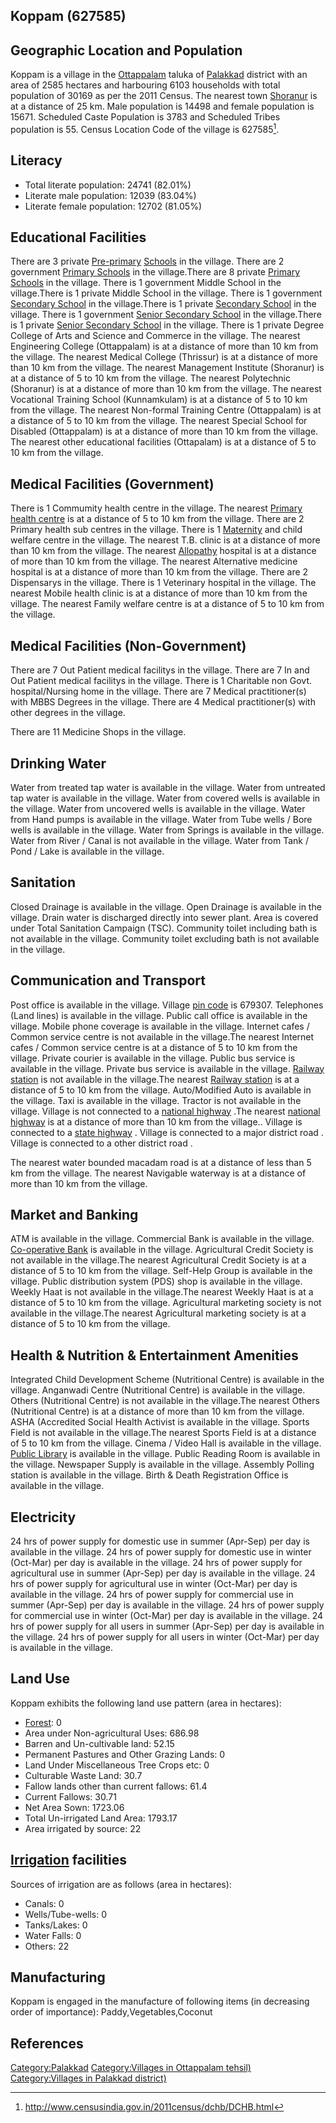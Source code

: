 {{Infobox settlement
| name=Koppam
| native_name=
| native_name_lang=
| other_name=
| nickname=
| settlement_type=Village
| image_skyline=
| image_alt=
| image_caption=
| pushpin_map=India Kerala
| pushpin_label_position=right
| pushpin_map_alt=
| pushpin_map_caption=Location in Kerala, India
| latd=
| latm=
| lats=
| latNS=
| longd=
| longm=
| longs=
| longEW=
| coordinates_display=inline,title
| subdivision_type=Country
| subdivision_name={{flag|India}}
| subdivision_type1=[[States and territories of India|State]]
| subdivision_name1=Kerala 
| subdivision_type2=[[List of districts of India|District]]
| subdivision_name2=Palakkad
| subdivision_type3=Tahsil
| subdivision_name3=Ottappalam
| website=
| established_title=<!-- Established -->
| established_date=
| founder=
| named_for=
| government_type=
| governing_body=
| unit_pref=Metric=
| area_footnotes=
| area_rank=
| area_total_km2=25.85
| elevation_footnotes=
| elevation_m=
| population_total=30169
| population_as_of=2011
| population_rank=
| population_density_km2=1167
| population_demonym=
| population_footnotes=
| demographics_type1=Languages
| demographics1_title1=Official
| demographics1_info1=[[Malayalam language|Malayalam]]
| timezone1=[[Indian Standard Time|IST]]
| utc_offset1==+5:30
| postal_code_type=[[Postal Index Number|PIN]]
| postal_code=679307
| area_code_type=Telephone code
| area_code=
| registration_plate=
| blank1_name_sec1=Nearest city
| blank1_info_sec1=[[Shoranur]]
| blank2_name_sec1=[[Human sex ratio|Sex ratio]]
| blank2_info_sec1=1080 [[male|♂]]/[[female|♀]]
| blank3_name_sec1=Literacy
| blank3_info_sec1=82.01%
| blank1_name_sec2=[[2011 Census of India|2011 census]] code
| blank1_info_sec2=627585
| footnotes=
}}

== Koppam (627585) ==

== Geographic Location and Population ==

Koppam is a village in the [[Ottappalam]] taluka of [[Palakkad]] district with an area of 2585 hectares and harbouring 6103 households with total population of 30169 as per the 2011 Census. The nearest town [[Shoranur]] is at a distance of 25 km. Male population is 14498 and female population is 15671. Scheduled Caste Population is 3783 and Scheduled Tribes population is 55. Census Location Code of the village is 627585<ref>http://www.censusindia.gov.in/2011census/dchb/DCHB.html</ref>.


== Literacy ==  
* Total literate population: 24741 (82.01%)
* Literate male population: 12039 (83.04%)
* Literate female population: 12702 (81.05%)


== Educational Facilities ==  
There are 3 private [[Pre-primary]] [[School]]s in the village.
There are 2 government [[Primary School]]s in the village.There are 8 private [[Primary School]]s in the village.
There is 1 government Middle School in the village.There is 1 private Middle School in the village.
There is 1 government [[Secondary School]] in the village.There is 1 private [[Secondary School]] in the village.
There is 1 government [[Senior Secondary School]] in the village.There is 1 private [[Senior Secondary School]] in the village.
There is 1 private Degree College of Arts and Science and Commerce in the village.
The nearest Engineering College (Ottappalam) is at a distance of more than 10 km from the village.
The nearest Medical College (Thrissur) is at a distance of more than 10 km from the village.
The nearest Management Institute (Shoranur) is at a distance of 5 to 10 km from the village.
The nearest Polytechnic (Shoranur) is at a distance of more than 10 km from the village.
The nearest Vocational Training School (Kunnamkulam) is at a distance of 5 to 10 km from the village.
The nearest Non-formal Training Centre (Ottappalam) is at a distance of 5 to 10 km from the village.
The nearest Special School for Disabled (Ottappalam) is at a distance of more than 10 km from the village.
The nearest other educational facilities (Ottapalam) is at a distance of 5 to 10 km from the village.


== Medical Facilities (Government) ==
There is 1 Commumity health centre in the village.
The nearest [[Primary health centre]] is at a distance of 5 to 10 km from the village.
There are 2 Primary health sub centres in the village.
There is 1 [[Maternity]] and child welfare centre in the village.
The nearest T.B. clinic is at a distance of more than 10 km from the village.
The nearest [[Allopathy]] hospital is at a distance of more than 10 km from the village.
The nearest Alternative medicine hospital is at a distance of more than 10 km from the village.
There are 2 Dispensarys in the village.
There is 1 Veterinary hospital in the village.
The nearest Mobile health clinic is at a distance of more than 10 km from the village.
The nearest Family welfare centre is at a distance of 5 to 10 km from the village.


== Medical Facilities (Non-Government) ==
There are 7 Out Patient medical facilitys in the village.
There are 7 In and Out Patient medical facilitys in the village.
There is 1 Charitable non Govt. hospital/Nursing home in the village.
There are 7 Medical practitioner(s) with MBBS Degrees in the village.
There are 4 Medical practitioner(s) with other degrees in the village.


There are 11 Medicine Shops in the village.



== Drinking Water ==
Water from treated tap water is available in the village.
Water from untreated tap water is available in the village.
Water from covered wells is available in the village.
Water from uncovered wells is available in the village.
Water from Hand pumps is available in the village.
Water from Tube wells / Bore wells is available in the village.
Water from Springs is available in the village.
Water from River / Canal is not available in the village.
Water from Tank / Pond / Lake is available in the village.


== Sanitation ==
Closed Drainage is available in the village.
Open Drainage is available in the village.
Drain water is discharged directly into sewer plant.
Area is covered under Total Sanitation Campaign (TSC).
Community toilet including bath is not available in the village.
Community toilet excluding bath is not available in the village.


== Communication and Transport ==
Post office is available in the village.
Village [[pin code]] is 679307.
Telephones (Land lines) is available in the village.
Public call office is available in the village.
Mobile phone coverage is available in the village.
Internet cafes / Common service centre is not available in the village.The nearest Internet cafes / Common service centre is at a distance of 5 to 10 km from the village.
Private courier is available in the village.
Public bus service is available in the village.
Private bus service is available in the village.
[[Railway station]] is not available in the village.The nearest [[Railway station]] is at a distance of 5 to 10 km from the village.
Auto/Modified Auto is available in the village.
Taxi is available in the village.
Tractor is not available in the village.
Village is not connected to a [[national highway]] .The nearest [[national highway]] is at a distance of more than 10 km from the village..
Village is connected to a [[state highway]]  .
Village is connected to a major district road    .
Village is connected to a other district road  .


The nearest water bounded macadam road is at a distance of less than 5 km from the village.
The nearest Navigable waterway is at a distance of more than 10 km from the village.



== Market and Banking ==
ATM is available in the village.
Commercial Bank is available in the village.
[[Co-operative Bank]] is available in the village.
Agricultural Credit Society is not available in the village.The nearest Agricultural Credit Society is at a distance of 5 to 10 km from the village.
Self-Help Group is available in the village.
Public distribution system (PDS) shop is available in the village.
Weekly Haat is not available in the village.The nearest Weekly Haat is at a distance of 5 to 10 km from the village.
Agricultural marketing society is not available in the village.The nearest Agricultural marketing society is at a distance of 5 to 10 km from the village.


== Health & Nutrition & Entertainment Amenities ==
Integrated Child Development Scheme (Nutritional Centre) is available in the village.
Anganwadi Centre (Nutritional Centre) is available in the village.
Others (Nutritional Centre) is not available in the village.The nearest Others (Nutritional Centre) is at a distance of more than 10 km from the village.
ASHA (Accredited Social Health Activist is available in the village.
Sports Field is not available in the village.The nearest Sports Field is at a distance of 5 to 10 km from the village.
Cinema / Video Hall is available in the village.
[[Public Library]] is available in the village.
Public Reading Room is available in the village.
Newspaper Supply is available in the village.
Assembly Polling station is available in the village.
Birth & Death Registration Office is available in the village.


== Electricity ==
24 hrs of power supply for domestic use in summer (Apr-Sep) per day is available in the village.
24 hrs of power supply for domestic use in winter (Oct-Mar) per day is available in the village.
24 hrs of power supply for agricultural use in summer (Apr-Sep) per day is available in the village.
24 hrs of power supply for agricultural use in winter (Oct-Mar) per day is available in the village.
24 hrs of power supply for commercial use in summer (Apr-Sep) per day is available in the village.
24 hrs of power supply for commercial use in winter (Oct-Mar) per day is available in the village.
24 hrs of power supply for all users in summer (Apr-Sep) per day is available in the village.
24 hrs of power supply for all users in winter (Oct-Mar) per day is available in the village.


== Land Use ==
Koppam exhibits the following land use pattern (area in hectares):
* [[Forest]]: 0
* Area under Non-agricultural Uses: 686.98
* Barren and Un-cultivable land: 52.15
* Permanent Pastures and Other Grazing Lands: 0
* Land Under Miscellaneous Tree Crops etc: 0
* Culturable Waste Land: 30.7
* Fallow lands other than current fallows: 61.4
* Current Fallows: 30.71
* Net Area Sown: 1723.06
* Total Un-irrigated Land Area: 1793.17
* Area irrigated by source: 22


== [[Irrigation]] facilities ==
Sources of irrigation are as follows (area in hectares):
* Canals: 0
* Wells/Tube-wells: 0
* Tanks/Lakes: 0
* Water Falls: 0
* Others: 22


== Manufacturing ==
Koppam is engaged in the manufacture of following items (in decreasing order of importance): Paddy,Vegetables,Coconut


[[Category:Palakkad]]
[[Category:Villages in Ottappalam tehsil)]]
[[Category:Villages in Palakkad district)]]


== References ==
{{Reflist}}


